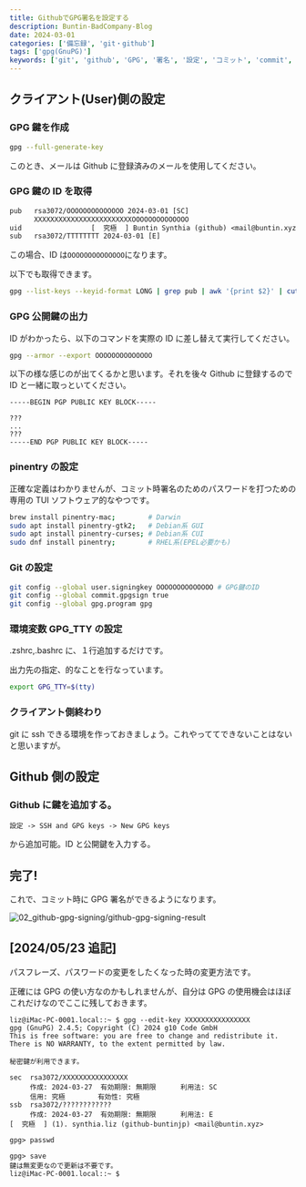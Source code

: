 ```yaml
---
title: GithubでGPG署名を設定する
description: Buntin-BadCompany-Blog
date: 2024-03-01
categories: ['備忘録', 'git・github']
tags: ['gpg(GnuPG)']
keywords: ['git', 'github', 'GPG', '署名', '設定', 'コミット', 'commit', 'signing', 'verified']
---
```


## クライアント(User)側の設定

### GPG 鍵を作成

```bash
gpg --full-generate-key
```

このとき、メールは Github に登録済みのメールを使用してください。

### GPG 鍵の ID を取得

```txt
pub   rsa3072/OOOOOOOOOOOOOO 2024-03-01 [SC]
      XXXXXXXXXXXXXXXXXXXXXXXXOOOOOOOOOOOOOO
uid                 [  究極  ] Buntin Synthia (github) <mail@buntin.xyz>
sub   rsa3072/TTTTTTTT 2024-03-01 [E]
```

この場合、ID は`OOOOOOOOOOOOOO`になります。

以下でも取得できます。

```bash
gpg --list-keys --keyid-format LONG | grep pub | awk '{print $2}' | cut -d'/' -f2;
```

### GPG 公開鍵の出力

ID がわかったら、以下のコマンドを実際の ID に差し替えて実行してください。

```bash
gpg --armor --export OOOOOOOOOOOOOO
```

以下の様な感じのが出てくるかと思います。それを後々 Github に登録するので ID と一緒に取っといてください。

```
-----BEGIN PGP PUBLIC KEY BLOCK-----

???
...
???
-----END PGP PUBLIC KEY BLOCK-----
```

### pinentry の設定

正確な定義はわかりませんが、コミット時署名のためのパスワードを打つための専用の TUI ソフトウェア的なやつです。

```bash
brew install pinentry-mac;        # Darwin
sudo apt install pinentry-gtk2;   # Debian系 GUI
sudo apt install pinentry-curses; # Debian系 CUI
sudo dnf install pinentry;        # RHEL系(EPEL必要かも)
```

### Git の設定

```bash
git config --global user.signingkey OOOOOOOOOOOOOO # GPG鍵のID
git config --global commit.gpgsign true
git config --global gpg.program gpg
```

### 環境変数 GPG_TTY の設定

.zshrc,.bashrc に、１行追加するだけです。

出力先の指定、的なことを行なっています。

```bash
export GPG_TTY=$(tty)
```

### クライアント側終わり

git に ssh できる環境を作っておきましょう。これやっててできないことはないと思いますが。

## Github 側の設定

### Github に鍵を追加する。

`設定 -> SSH and GPG keys -> New GPG keys`

から追加可能。ID と公開鍵を入力する。

## 完了!

これで、コミット時に GPG 署名ができるようになります。

![02_github-gpg-signing/github-gpg-signing-result](/images/02_github-gpg-signing/github-gpg-signing-result.webp)

## [2024/05/23 追記]

パスフレーズ、パスワードの変更をしたくなった時の変更方法です。

正確には GPG の使い方なのかもしれませんが、自分は GPG の使用機会はほぼこれだけなのでここに残しておきます。

```
liz@iMac-PC-0001.local::~ $ gpg --edit-key XXXXXXXXXXXXXXXX
gpg (GnuPG) 2.4.5; Copyright (C) 2024 g10 Code GmbH
This is free software: you are free to change and redistribute it.
There is NO WARRANTY, to the extent permitted by law.

秘密鍵が利用できます。

sec  rsa3072/XXXXXXXXXXXXXXXX
     作成: 2024-03-27  有効期限: 無期限      利用法: SC
     信用: 究極        有効性: 究極
ssb  rsa3072/????????????
     作成: 2024-03-27  有効期限: 無期限      利用法: E
[  究極  ] (1). synthia.liz (github-buntinjp) <mail@buntin.xyz>

gpg> passwd

gpg> save
鍵は無変更なので更新は不要です。
liz@iMac-PC-0001.local::~ $
```
